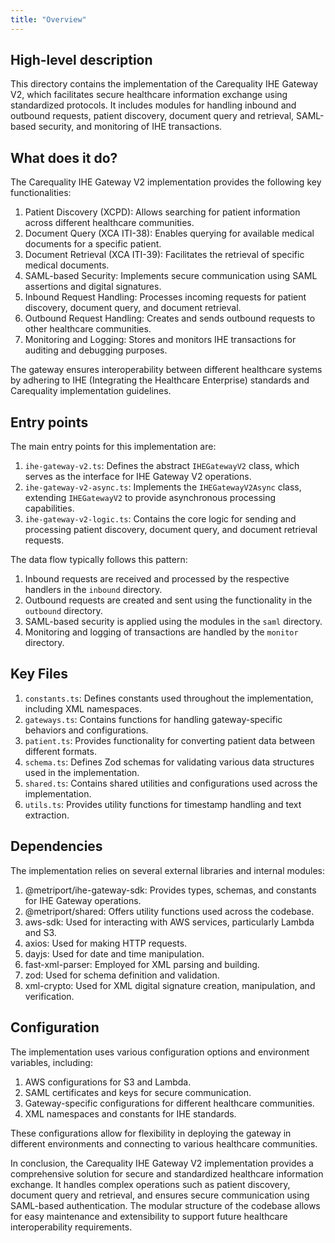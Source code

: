 ```yaml
---
title: "Overview"
---
```


## High-level description
This directory contains the implementation of the Carequality IHE Gateway V2, which facilitates secure healthcare information exchange using standardized protocols. It includes modules for handling inbound and outbound requests, patient discovery, document query and retrieval, SAML-based security, and monitoring of IHE transactions.

## What does it do?
The Carequality IHE Gateway V2 implementation provides the following key functionalities:

1. Patient Discovery (XCPD): Allows searching for patient information across different healthcare communities.
2. Document Query (XCA ITI-38): Enables querying for available medical documents for a specific patient.
3. Document Retrieval (XCA ITI-39): Facilitates the retrieval of specific medical documents.
4. SAML-based Security: Implements secure communication using SAML assertions and digital signatures.
5. Inbound Request Handling: Processes incoming requests for patient discovery, document query, and document retrieval.
6. Outbound Request Handling: Creates and sends outbound requests to other healthcare communities.
7. Monitoring and Logging: Stores and monitors IHE transactions for auditing and debugging purposes.

The gateway ensures interoperability between different healthcare systems by adhering to IHE (Integrating the Healthcare Enterprise) standards and Carequality implementation guidelines.

## Entry points
The main entry points for this implementation are:

1. `ihe-gateway-v2.ts`: Defines the abstract `IHEGatewayV2` class, which serves as the interface for IHE Gateway V2 operations.
2. `ihe-gateway-v2-async.ts`: Implements the `IHEGatewayV2Async` class, extending `IHEGatewayV2` to provide asynchronous processing capabilities.
3. `ihe-gateway-v2-logic.ts`: Contains the core logic for sending and processing patient discovery, document query, and document retrieval requests.

The data flow typically follows this pattern:
1. Inbound requests are received and processed by the respective handlers in the `inbound` directory.
2. Outbound requests are created and sent using the functionality in the `outbound` directory.
3. SAML-based security is applied using the modules in the `saml` directory.
4. Monitoring and logging of transactions are handled by the `monitor` directory.

## Key Files
1. `constants.ts`: Defines constants used throughout the implementation, including XML namespaces.
2. `gateways.ts`: Contains functions for handling gateway-specific behaviors and configurations.
3. `patient.ts`: Provides functionality for converting patient data between different formats.
4. `schema.ts`: Defines Zod schemas for validating various data structures used in the implementation.
5. `shared.ts`: Contains shared utilities and configurations used across the implementation.
6. `utils.ts`: Provides utility functions for timestamp handling and text extraction.

## Dependencies
The implementation relies on several external libraries and internal modules:

1. @metriport/ihe-gateway-sdk: Provides types, schemas, and constants for IHE Gateway operations.
2. @metriport/shared: Offers utility functions used across the codebase.
3. aws-sdk: Used for interacting with AWS services, particularly Lambda and S3.
4. axios: Used for making HTTP requests.
5. dayjs: Used for date and time manipulation.
6. fast-xml-parser: Employed for XML parsing and building.
7. zod: Used for schema definition and validation.
8. xml-crypto: Used for XML digital signature creation, manipulation, and verification.

## Configuration
The implementation uses various configuration options and environment variables, including:

1. AWS configurations for S3 and Lambda.
2. SAML certificates and keys for secure communication.
3. Gateway-specific configurations for different healthcare communities.
4. XML namespaces and constants for IHE standards.

These configurations allow for flexibility in deploying the gateway in different environments and connecting to various healthcare communities.

In conclusion, the Carequality IHE Gateway V2 implementation provides a comprehensive solution for secure and standardized healthcare information exchange. It handles complex operations such as patient discovery, document query and retrieval, and ensures secure communication using SAML-based authentication. The modular structure of the codebase allows for easy maintenance and extensibility to support future healthcare interoperability requirements.